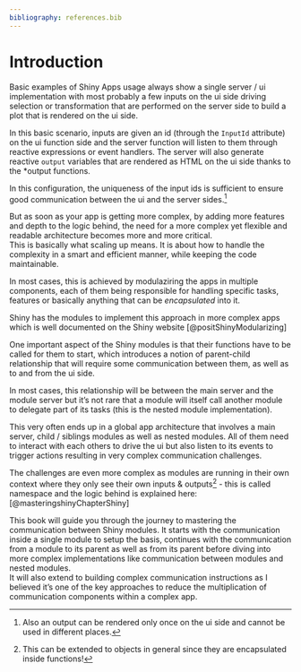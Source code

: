 ```yaml
---
bibliography: references.bib
---
```


# Introduction {.unnumbered}

Basic examples of Shiny Apps usage always show a single server / ui implementation with most probably a few inputs on the ui side driving selection or transformation that are performed on the server side to build a plot that is rendered on the ui side.

In this basic scenario, inputs are given an id (through the `InputId` attribute) on the ui function side and the server function will listen to them through reactive expressions or event handlers. The server will also generate reactive `output` variables that are rendered as HTML on the ui side thanks to the \*output functions.

In this configuration, the uniqueness of the input ids is sufficient to ensure good communication between the ui and the server sides.[^intro-1]

[^intro-1]: Also an output can be rendered only once on the ui side and cannot be used in different places.

But as soon as your app is getting more complex, by adding more features and depth to the logic behind, the need for a more complex yet flexible and readable architecture becomes more and more critical.\
This is basically what scaling up means. It is about how to handle the complexity in a smart and efficient manner, while keeping the code maintainable.

In most cases, this is achieved by modulaziring the apps in multiple components, each of them being responsible for handling specific tasks, features or basically anything that can be *encapsulated* into it.

Shiny has the modules to implement this approach in more complex apps which is well documented on the Shiny website [@positShinyModularizing]

One important aspect of the Shiny modules is that their functions have to be called for them to start, which introduces a notion of parent-child relationship that will require some communication between them, as well as to and from the ui side.

In most cases, this relationship will be between the main server and the module server but it's not rare that a module will itself call another module to delegate part of its tasks (this is the nested module implementation).

This very often ends up in a global app architecture that involves a main server, child / siblings modules as well as nested modules. All of them need to interact with each others to drive the ui but also listen to its events to trigger actions resulting in very complex communication challenges.

The challenges are even more complex as modules are running in their own context where they only see their own inputs & outputs[^intro-2] - this is called namespace and the logic behind is explained here: [@masteringshinyChapterShiny]

[^intro-2]: This can be extended to objects in general since they are encapsulated inside functions!

This book will guide you through the journey to mastering the communication between Shiny modules. It starts with the communication inside a single module to setup the basis, continues with the communication from a module to its parent as well as from its parent before diving into more complex implementations like communication between modules and nested modules.\
It will also extend to building complex communication instructions as I believed it's one of the key approaches to reduce the multiplication of communication components within a complex app.
